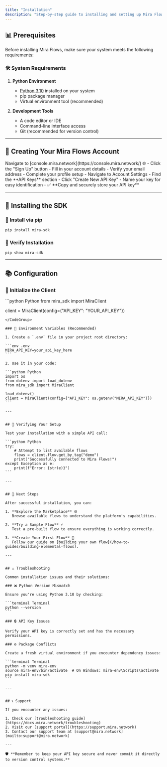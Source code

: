 ```yaml
---
title: "Installation"
description: "Step-by-step guide to installing and setting up Mira Flows SDK for your project"
---
```


## 📊 Prerequisites

Before installing Mira Flows, make sure your system meets the following requirements:

### 🛠️ System Requirements

1. **Python Environment**

   - [Python 3.10](https://www.python.org/downloads/release/python-3100/) installed on your system
   - pip package manager
   - Virtual environment tool (recommended)

2. **Development Tools**
   - A code editor or IDE
   - Command-line interface access
   - Git (recommended for version control)

---

## 🔐 Creating Your Mira Flows Account

<Steps>
  <Step title="Visit the Platform">
    Navigate to [console.mira.network](https://console.mira.network/) 🌐
  </Step>
  <Step title="Sign Up">
   - Click the "Sign Up" button
   - Fill in your account details
   - Verify your email address
   - Complete your profile setup
  </Step>
  <Step title="Generate API Key">
   - Navigate to Account Settings
   - Find the **API Keys** section
   - Click "Create New API Key"
   - Name your key for easy identification
   - ✅ **Copy and securely store your API key**

  </Step>
</Steps>

---

## 🔄 Installing the SDK

### 🔹 Install via pip

```terminal Terminal
pip install mira-sdk
```

### 🔹 Verify Installation

```terminal Terminal
pip show mira-sdk
```

---

## 📚 Configuration

### 🔹 Initialize the Client

<CodeGroup>
```python Python
from mira_sdk import MiraClient

client = MiraClient(config={"API_KEY": "YOUR_API_KEY"})

````
</CodeGroup>

### 🔹 Environment Variables (Recommended)

1. Create a `.env` file in your project root directory:

```env .env
MIRA_API_KEY=your_api_key_here
```

2. Use it in your code:

```python Python
import os
from dotenv import load_dotenv
from mira_sdk import MiraClient

load_dotenv()
client = MiraClient(config={"API_KEY": os.getenv("MIRA_API_KEY")})
```

---


## 🔧 Verifying Your Setup

Test your installation with a simple API call:

```python Python
try:
    # Attempt to list available flows
    flows = client.flow.get_by_tag("demo")
    print("Successfully connected to Mira Flows!")
except Exception as e:
    print(f"Error: {str(e)}")
```

---


## 🚀 Next Steps

After successful installation, you can:

1. **Explore the Marketplace** 🌐
   Browse available flows to understand the platform's capabilities.

2. **Try a Sample Flow** ⚡
   Test a pre-built flow to ensure everything is working correctly.

3. **Create Your First Flow** 🌟
   Follow our guide on [building your own flow](/how-to-guides/building-elemental-flows).

---


## ⚠ Troubleshooting

Common installation issues and their solutions:

### ❌ Python Version Mismatch

Ensure you're using Python 3.10 by checking:

```terminal Terminal
python --version
```

### 🔒 API Key Issues

Verify your API key is correctly set and has the necessary permissions.

### ⚙️ Package Conflicts

Create a fresh virtual environment if you encounter dependency issues:

```terminal Terminal
python -m venv mira-env
source mira-env/bin/activate  # On Windows: mira-env\Scripts\activate
pip install mira-sdk
```

---


## 📞 Support

If you encounter any issues:

1. Check our [troubleshooting guide](https://docs.mira.network/troubleshooting)
2. Visit our [support portal](https://support.mira.network)
3. Contact our support team at [support@mira.network](mailto:support@mira.network)

---

🛡️ **Remember to keep your API key secure and never commit it directly to version control systems.**
````
